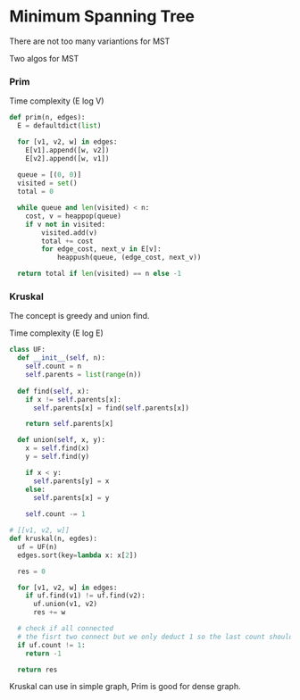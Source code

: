 # Minimum Spanning Tree

There are not too many variantions for MST

Two algos for MST


### Prim

Time complexity (E log V)

```python
def prim(n, edges):
  E = defaultdict(list)

  for [v1, v2, w] in edges:
    E[v1].append([w, v2])
    E[v2].append([w, v1])
  
  queue = [(0, 0)]
  visited = set()
  total = 0

  while queue and len(visited) < n:
    cost, v = heappop(queue)
    if v not in visited:
        visited.add(v)
        total += cost
        for edge_cost, next_v in E[v]:
            heappush(queue, (edge_cost, next_v))

  return total if len(visited) == n else -1
```

### Kruskal

The concept is greedy and union find.

Time complexity (E log E)

```python
class UF:
  def __init__(self, n):
    self.count = n
    self.parents = list(range(n))
  
  def find(self, x):
    if x != self.parents[x]:
      self.parents[x] = find(self.parents[x])

    return self.parents[x]

  def union(self, x, y):
    x = self.find(x)
    y = self.find(y)

    if x < y:
      self.parents[y] = x
    else:
      self.parents[x] = y
    
    self.count -= 1

# [[v1, v2, w]]
def kruskal(n, egdes):
  uf = UF(n)
  edges.sort(key=lambda x: x[2])

  res = 0

  for [v1, v2, w] in edges:
    if uf.find(v1) != uf.find(v2):
      uf.union(v1, v2)
      res += w

  # check if all connected
  # the fisrt two connect but we only deduct 1 so the last count should be 1
  if uf.count != 1:
    return -1

  return res
```


Kruskal can use in simple graph, Prim is good for dense graph.

